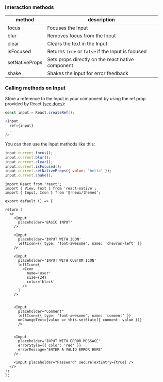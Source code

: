 <!-- Documentation of the interaction methods of Input as it is not commented in the component itself. -->

### Interaction methods

| method         | description                                       |
| -------------- | ------------------------------------------------- |
| focus          | Focuses the Input                                 |
| blur           | Removes focus from the Input                      |
| clear          | Clears the text in the Input                      |
| isFocused      | Returns `true` or `false` if the Input is focused |
| setNativeProps | Sets props directly on the react native component |
| shake          | Shakes the input for error feedback               |

### Calling methods on Input

Store a reference to the Input in your component by using the ref prop
provided by React
([see docs](https://reactjs.org/docs/refs-and-the-dom.html)):

```js
const input = React.createRef();

<Input
  ref={input}
  ...
/>
```

You can then use the Input methods like this:

```js
input.current.focus();
input.current.blur();
input.current.clear();
input.current.isFocused();
input.current.setNativeProps({ value: 'hello' });
input.current.shake();
```

```SnackPlayer name=RNE Input
import React from 'react';
import { View, Text } from 'react-native';
import { Input, Icon } from '@rneui/themed';

export default () => {

return (
  <>
    <Input
      placeholder='BASIC INPUT'
    />

    <Input
      placeholder='INPUT WITH ICON'
      leftIcon={{ type: 'font-awesome', name: 'chevron-left' }}
    />

    <Input
      placeholder='INPUT WITH CUSTOM ICON'
      leftIcon={
        <Icon
          name='user'
          size={24}
          color='black'
        />
      }
    />


    <Input
      placeholder="Comment"
      leftIcon={{ type: 'font-awesome', name: 'comment' }}
      onChangeText={value => this.setState({ comment: value })}
      />


    <Input
      placeholder='INPUT WITH ERROR MESSAGE'
      errorStyle={{ color: 'red' }}
      errorMessage='ENTER A VALID ERROR HERE'
    />

    <Input placeholder="Password" secureTextEntry={true} />
  </>
);
};
```
